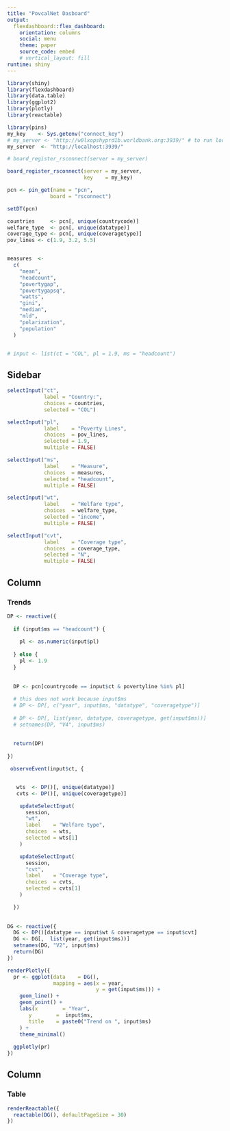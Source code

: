 ```yaml
---
title: "PovcalNet Dasboard"
output: 
  flexdashboard::flex_dashboard:
    orientation: columns
    social: menu
    theme: paper
    source_code: embed
    # vertical_layout: fill
runtime: shiny
---
```


```r
library(shiny)
library(flexdashboard)
library(data.table)
library(ggplot2)
library(plotly)
library(reactable)

library(pins)
my_key    <- Sys.getenv("connect_key")
# my_server <- "http://w0lxopshyprd1b.worldbank.org:3939/" # to run locally
my_server  <- "http://localhost:3939/"

# board_register_rsconnect(server = my_server)

board_register_rsconnect(server = my_server,
                         key    = my_key)

pcn <- pin_get(name = "pcn",
              board = "rsconnect")

setDT(pcn)

countries     <- pcn[, unique(countrycode)]
welfare_type  <- pcn[, unique(datatype)]
coverage_type <- pcn[, unique(coveragetype)]
pov_lines <- c(1.9, 3.2, 5.5)


measures  <-
  c(
    "mean",
    "headcount",
    "povertygap",
    "povertygapsq",
    "watts",
    "gini",
    "median",
    "mld",
    "polarization",
    "population"
  ) 


# input <- list(ct = "COL", pl = 1.9, ms = "headcount")

```



<!-- Country trends -->
<!-- =========================================================== -->

Sidebar {.sidebar data-width=200}
-----------------------------------------------------------------------

```r
selectInput("ct", 
            label = "Country:",
            choices = countries,
            selected = "COL")

selectInput("pl", 
            label    = "Poverty Lines",
            choices  = pov_lines, 
            selected = 1.9, 
            multiple = FALSE)

selectInput("ms", 
            label    = "Measure",
            choices  = measures, 
            selected = "headcount", 
            multiple = FALSE)

selectInput("wt", 
            label    = "Welfare type",
            choices  = welfare_type, 
            selected = "income", 
            multiple = FALSE)

selectInput("cvt", 
            label    = "Coverage type",
            choices  = coverage_type, 
            selected = "N", 
            multiple = FALSE)
```


Column {data-width=800} 
-----------------------------------------------------------------------

### Trends

```r
DP <- reactive({
  
  if (input$ms == "headcount") {
    
    pl <- as.numeric(input$pl)
    
  } else {
    pl <- 1.9
  }
  
  
  DP <- pcn[countrycode == input$ct & povertyline %in% pl]
  
  # this does not work because input$ms
  # DP <- DP[, c("year", input$ms, "datatype", "coveragetype")]
  
  # DP <- DP[, list(year, datatype, coveragetype, get(input$ms))]
  # setnames(DP, "V4", input$ms)
  
  
  return(DP)
  
})

 observeEvent(input$ct, {


   wts  <- DP()[, unique(datatype)]
   cvts <- DP()[, unique(coveragetype)]

    updateSelectInput(
      session,
      "wt",
      label    = "Welfare type",
      choices  = wts,
      selected = wts[1]
    )

    updateSelectInput(
      session,
      "cvt",
      label    = "Coverage type",
      choices  = cvts,
      selected = cvts[1]
    )

  })
 
 
DG <- reactive({
  DG <- DP()[datatype == input$wt & coveragetype == input$cvt]
  DG <- DG[,  list(year, get(input$ms))]
  setnames(DG, "V2", input$ms)
  return(DG)
})

```


```r
renderPlotly({
  pr <- ggplot(data    = DG(), 
               mapping = aes(x = year,
                             y = get(input$ms))) +
    geom_line() +
    geom_point() +
    labs(x        = "Year",
       y        =  input$ms,
       title    = paste0("Trend on ", input$ms)
    ) +
    theme_minimal()
  
  ggplotly(pr)
})
```

Column {data-width=200} 
-----------------------------------------------------------------------

### Table

```r
renderReactable({
  reactable(DG(), defaultPageSize = 30)
})
```

